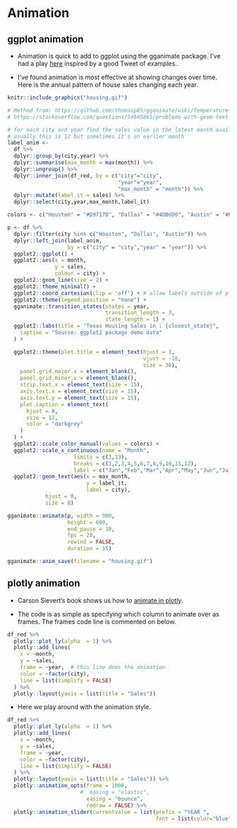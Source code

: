 # Animation

## ggplot animation

* Animation is quick to add to ggplot using the gganimate package. I've had a play [here](https://github.com/billster45/gganimate-experiments/blob/master/README.md) inspired by a good Tweet of examples..

* I've found animation is most effective at showing changes over time. Here is the annual pattern of house sales changing each year.

```r
knitr::include_graphics("housing.gif") 
```

```r
# Method from: https://github.com/thomasp85/gganimate/wiki/Temperature-time-series
# https://stackoverflow.com/questions/54945861/problems-with-geom-text-and-pausing-the-animation

# for each city and year find the sales value in the latest month availalbe 
# usually this is 12 but sometimes it's an earlier month 
label_anim <- 
  df %>% 
  dplyr::group_by(city,year) %>% 
  dplyr::summarise(max_month = max(month)) %>% 
  dplyr::ungroup() %>% 
  dplyr::inner_join(df_red, by = c("city"="city",
                                   "year"="year",
                                   "max_month" = "month")) %>% 
  dplyr::mutate(label_it = sales) %>% 
  dplyr::select(city,year,max_month,label_it) 

colors <- c("Houston" = "#D9717D", "Dallas" = "#4DB6D0", "Austin" = "#BECA55")

p <- df %>% 
  dplyr::filter(city %in% c("Houston", "Dallas", "Austin")) %>% 
  dplyr::left_join(label_anim, 
                   by = c("city" = "city","year" = "year")) %>%  
  ggplot2::ggplot() +
  ggplot2::aes(x = month, 
               y = sales,
               colour = city) +
  ggplot2::geom_line(size = 2) +
  ggplot2::theme_minimal() +
  ggplot2::coord_cartesian(clip = 'off') + # allow labels outside of plot
  ggplot2::theme(legend.position = "none") +
  gganimate::transition_states(states = year,
                               transition_length = 3,
                               state_length = 1) +
  ggplot2::labs(title = "Texas Housing Sales in : {closest_state}",
    caption = "Source: ggplot2 package demo data"
  ) +

  ggplot2::theme(plot.title = element_text(hjust = 1,
                                           vjust = -10,
                                           size = 30),
    panel.grid.major.x = element_blank(),
    panel.grid.minor.x = element_blank(),
    strip.text.x = element_text(size = 15),
    axis.text.x = element_text(size = 15),
    axis.text.y = element_text(size = 15),
    plot.caption = element_text(
      hjust = 0,
      size = 12,
      color = "darkgrey"
    )
  ) +
  ggplot2::scale_color_manual(values = colors) +
  ggplot2::scale_x_continuous(name = "Month", 
                     limits = c(1,13),
                     breaks = c(1,2,3,4,5,6,7,8,9,10,11,12),
                     label = c("Jan","Feb","Mar","Apr","May","Jun","Jul","Aug","Sep","Oct","Nov","Dec")) +
  ggplot2::geom_text(aes(x = max_month,
                         y = label_it,
                         label = city), 
            hjust = 0,
            size = 8) 

gganimate::animate(p, width = 900, 
                   height = 600, 
                   end_pause = 10,
                   fps = 20, 
                   rewind = FALSE, 
                   duration = 15)

gganimate::anim_save(filename = "housing.gif")
```

## plotly animation

* Carson Sievert's book shows us how to [animate in plotly](https://plotly-r.com/animating-views.html).

* The code is as simple as specifying which column to animate over as frames. The frames code line is commented on below.

```r
df_red %>% 
  plotly::plot_ly(alpha  = 1) %>%
  plotly::add_lines(
    x = ~month, 
    y = ~sales,
    frame = ~year,  # this line does the animation
    color = ~factor(city),
    line = list(simplify = FALSE)
  ) %>%
  plotly::layout(yaxis = list(title = "Sales"))
```

* Here we play around with the animation style.

```r
df_red %>% 
  plotly::plot_ly(alpha  = 1) %>%
  plotly::add_lines(
    x = ~month, 
    y = ~sales,
    frame = ~year, 
    color = ~factor(city),
    line = list(simplify = FALSE)
  ) %>%
  plotly::layout(yaxis = list(title = "Sales")) %>% 
  plotly::animation_opts(frame = 1000, 
                       #  easing = "elastic", 
                         easing = "bounce", 
                         redraw = FALSE) %>%
  plotly::animation_slider(currentvalue = list(prefix = "YEAR ", 
                                               font = list(color="blue")))
```



